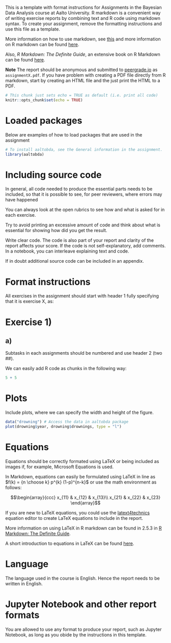 This is a template with format instructions for Assignments in the Bayesian Data Analysis course at Aalto University. R markdown is a convenient way of writing exercise reports by combining text and R code using markdown syntax. To create your assignment, remove the formatting instructions and use this file as a template.

More information on how to use markdown, see [this](https://github.com/adam-p/markdown-here/wiki/Markdown-Cheatsheet) and more information on R markdown can be found [here](https://www.rstudio.com/wp-content/uploads/2015/02/rmarkdown-cheatsheet.pdf).

Also, _R Markdown: The Definite Guide_, an extensive book on R Markdown can be found [here](https://bookdown.org/yihui/rmarkdown/).

**Note** The report should be anonymous and submitted to [peergrade.io](peergrade.io) as `assignmentX.pdf`. If you have problem with creating a PDF file directly from R markdown, start by creating an HTML file and the just print the HTML to a PDF. 


```r
# This chunk just sets echo = TRUE as default (i.e. print all code)
knitr::opts_chunk$set(echo = TRUE)
```

# Loaded packages

Below are examples of how to load packages that are used in the assignment

```r
# To install aaltobda, see the General information in the assignment.
library(aaltobda)
```

# Including source code

In general, all code needed to produce the essential parts needs to be included, so that it is possible to see, for peer reviewers, where errors may have happened

You can always look at the open rubrics to see how and what is asked for in each exercise.

Try to avoid printing an excessive amount of code and think about what is essential for showing how did you get the result.

Write clear code. The code is also part of your report and clarity of the report affects your score. If the code is not self-explanatory, add comments. In a notebook, you can interleave explaining text and code.

If in doubt additional source code can be included in an appendix. 

# Format instructions

All exercises in the assignment should start with header 1 fully specifying that it is exercise X, as:

# Exercise 1)
## a)

Subtasks in each assignments should be numbered and use header 2 (two ##). 

We can easily add R code as chunks in the following way:

```r
5 + 5
```

# Plots

Include plots, where we can specify the width and height of the figure.

```r
data("drowning") # Access the data in aaltobda package
plot(drowning$year, drowning$drownings, type = "l")
```

# Equations

Equations should be correctly formated using LaTeX or being included as images if, for example, Microsoft Equations is used. 

In Markdown, equations can easily be formulated using LaTeX in line as $f(k) = {n \choose k} p^{k} (1-p)^{n-k}$ or use the math environment as follows:

$$\begin{array}{ccc}
x_{11} & x_{12} & x_{13}\\
x_{21} & x_{22} & x_{23}
\end{array}$$

If you are new to LaTeX equations, you could use the [latext4technics](https://www.latex4technics.com/) equation editor to create LaTeX equations to include in the report.

More information on using LaTeX in R markdown can be found in 2.5.3 in [R Markdown: The Definite Guide](https://bookdown.org/yihui/rmarkdown/).

A short introduction to equations in LaTeX can be found [here](https://www.overleaf.com/learn/latex/Mathematical_expressions).

# Language

The language used in the course is English. Hence the report needs to be written in English.

# Jupyter Notebook and other report formats
You are allowed to use any format to produce your report, such as Jupyter Notebook, as long as you obide by the instructions in this template.

